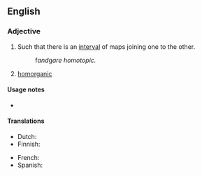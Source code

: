 ==English==
{{wikipedia}}

===Adjective===
{{en-adj|-}}

# {{lb|en|topology|of two [[map]]s}} Such that there is an [[interval]] of maps joining one to the other.
#: f'' and ''g'' are homotopic.''
# {{lb|en|phonetics|rare}} [[homorganic]]

====Usage notes====
* {{en-usage-equal}}

====Translations====
{{trans-top|(topology) such that there is an interval of maps joining one to the other}}
* Dutch: {{t|nl|homotopisch}}
* Finnish: {{t|fi|homotooppinen}}
{{trans-mid}}
* French: {{t+|fr|homotope|m|f}}
* Spanish: {{t|es|homotópico}}
{{trans-bottom}}